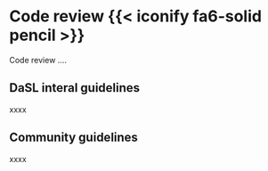 # Code review {{< iconify fa6-solid pencil >}} {#sec-review}

Code review ....

## DaSL interal guidelines

xxxx

## Community guidelines

xxxx